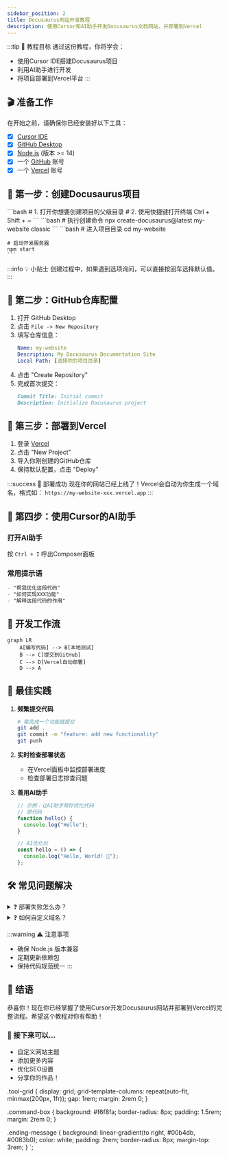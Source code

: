 ```yaml
---
sidebar_position: 2
title: Docusaurus网站开发教程
description: 使用Cursor和AI助手开发Docusaurus文档网站，并部署到Vercel
---
```



:::tip 🎯 教程目标
通过这份教程，你将学会：
- 使用Cursor IDE搭建Docusaurus项目
- 利用AI助手进行开发
- 将项目部署到Vercel平台
:::

## 🎬 准备工作

在开始之前，请确保你已经安装好以下工具：

<div className="tool-grid">

- [x] [Cursor IDE](https://cursor.sh)
- [x] [GitHub Desktop](https://desktop.github.com)
- [x] [Node.js](https://nodejs.org) (版本 >= 14)
- [x] 一个 [GitHub](https://github.com) 账号
- [x] 一个 [Vercel](https://vercel.com) 账号

</div>

## 🌟 第一步：创建Docusaurus项目

<Tabs>
  <TabItem value="step1" label="打开Cursor" default>
    ```bash
    # 1. 打开你想要创建项目的父级目录
    # 2. 使用快捷键打开终端
    Ctrl + Shift + ~
    ```
  </TabItem>
  <TabItem value="step2" label="创建项目">
    ```bash
    # 执行创建命令
    npx create-docusaurus@latest my-website classic
    ```
  </TabItem>
  <TabItem value="step3" label="打开项目">
    ```bash
    # 进入项目目录
    cd my-website
    
    # 启动开发服务器
    npm start
    ```
  </TabItem>
</Tabs>

:::info 💡 小贴士
创建过程中，如果遇到选项询问，可以直接按回车选择默认值。
:::

## 🔗 第二步：GitHub仓库配置

1. 打开 GitHub Desktop
2. 点击 `File -> New Repository`
3. 填写仓库信息：
   ```yaml
   Name: my-website
   Description: My Docusaurus Documentation Site
   Local Path: [选择你的项目目录]
   ```
4. 点击 "Create Repository"
5. 完成首次提交：
   ```markdown
   Commit Title: Initial commit
   Description: Initialize Docusaurus project
   ```

## 🚀 第三步：部署到Vercel

1. 登录 [Vercel](https://vercel.com)
2. 点击 "New Project"
3. 导入你刚创建的GitHub仓库
4. 保持默认配置，点击 "Deploy"

:::success 🎉 部署成功
现在你的网站已经上线了！Vercel会自动为你生成一个域名，格式如：
`https://my-website-xxx.vercel.app`
:::

## 🤖 第四步：使用Cursor的AI助手

<div className="command-box">

### 打开AI助手
按 `Ctrl + I` 呼出Composer面板

### 常用提示语
```markdown
- "帮我优化这段代码"
- "如何实现XXX功能"
- "解释这段代码的作用"
```

</div>

## 📝 开发工作流

```mermaid
graph LR
    A[编写代码] --> B[本地测试]
    B --> C[提交到GitHub]
    C --> D[Vercel自动部署]
    D --> A
```

## 🎯 最佳实践

1. **频繁提交代码**
   ```bash
   # 每完成一个功能就提交
   git add .
   git commit -m "feature: add new functionality"
   git push
   ```

2. **实时检查部署状态**
   - 在Vercel面板中监控部署进度
   - 检查部署日志排查问题

3. **善用AI助手**
   ```javascript
   // 示例：让AI助手帮你优化代码
   // 原代码
   function hello() {
     console.log("Hello");
   }
   
   // AI优化后
   const hello = () => {
     console.log("Hello, World! 👋");
   };
   ```

## 🛠️ 常见问题解决

<details>
<summary>❓ 部署失败怎么办？</summary>

1. 检查 `package.json` 中的脚本配置
2. 查看Vercel的构建日志
3. 确保所有依赖都已正确安装

</details>

<details>
<summary>❓ 如何自定义域名？</summary>

1. 在Vercel项目设置中添加域名
2. 配置DNS记录
3. 等待DNS生效

</details>

:::warning ⚠️ 注意事项
- 确保 Node.js 版本兼容
- 定期更新依赖包
- 保持代码规范统一
:::

## 🎉 结语

恭喜你！现在你已经掌握了使用Cursor开发Docusaurus网站并部署到Vercel的完整流程。希望这个教程对你有帮助！

<div className="ending-message">
  
### 🌈 接下来可以...

- 自定义网站主题
- 添加更多内容
- 优化SEO设置
- 分享你的作品！

</div>

.tool-grid {
  display: grid;
  grid-template-columns: repeat(auto-fit, minmax(200px, 1fr));
  gap: 1rem;
  margin: 2rem 0;
}

.command-box {
  background: #f6f8fa;
  border-radius: 8px;
  padding: 1.5rem;
  margin: 2rem 0;
}

.ending-message {
  background: linear-gradient(to right, #00b4db, #0083b0);
  color: white;
  padding: 2rem;
  border-radius: 8px;
  margin-top: 3rem;
}
`; 